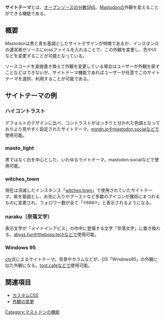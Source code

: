 '''サイトテーマ'''とは、[[オープンソース]]の[[分散SNS]]、[[Mastodon]]の外観を変えることができる機能である。

== 概要 ==
Mastodonは黒と青を基調としたサイトデザインが特徴であるが、インスタンスの運営者がソースにscssファイルを入れることで、この外観を変更し、色やUIなどを変更することが可能となっている。

ソースコードを直接書き換えて外観を変更している場合はユーザーが外観を戻すことなどはできないが、サイトテーマ機能であればユーザーが任意でこのサイトテーマを選択、利用することが可能である。

== サイトテーマの例 ==
=== ハイコントラスト ===
デフォルトのデザインに比べ、コントラストがはっきりと分かれた色調となっておりより見やすく設定されたサイトテーマ。[[mstdn.jp]]や[[mastodon.social]]などで使用可能。

=== masto_light ===
黒ではなく白を中心とした、いわゆるライトテーマ。mastodon.socialなどで使用可能。

=== witches_town ===
現在は消滅したインスタンス「[[witches.town]]」で使用されていたサイトテーマ。紫を基調とし、お気に入りやブーストなど多数のアイコンが魔術にまつわるものに変更され、フォロワー数が全て「⛧666⛧」と表示されるようになる。

=== naraku（奈落文字） ===
表示文字が「メイドインアビス」の作中に登場する文字「奈落文字」に置き換わる。[[abyss.fun]]や[[theboss.tech]]などで使用可能。

=== Windows 95 ===
[https://cybre.space/@chr chr]氏によるサイトテーマ。背景やカラムなどが、OS「Windows95」の外観に似た外観になる。[[toot.cafe]]などで使用可能。

== 関連項目 ==
* [[カスタムCSS]]
* [[外観の変更]]

{{DEFAULTSORT:さいとてえま}}
[[Category:マストドンの機能]]